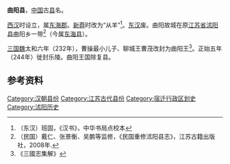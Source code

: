 '''曲阳县'''，[[中国|中国]]古[[县|县]]名。

[[西汉|西汉]]时设立，属[[东海郡|东海郡]]。[[新莽|新莽]]时改为“从羊”<ref>（东汉）班固，《汉书》，中华书局点校本</ref>。[[东汉|东汉]]废。曲阳故城在原[[江苏省|江苏省]][[沭阳县|沭阳县]]曲阳乡一带<ref>（民国）戴仁、张景衡、吴鹏等监修，《民国重修沭阳县志》，江苏古籍出版社，2008年.</ref>（今属[[东海县|东海县]]）。

[[三国魏|三国魏]]太和六年（232年），曹操最小儿子、聊城王曹茂改封为曲阳王<ref>《三國志集解》</ref>。正始五年（244年）徙封乐陵。曲阳王国除复县。

==参考资料==
{{reflist}}

{{汉朝行政区划小作品}}
[[Category:汉朝县份|Category:汉朝县份]]
[[Category:江苏古代县份|Category:江苏古代县份]]
[[Category:宿迁行政区划史|Category:宿迁行政区划史]]
[[Category:沭阳历史|Category:沭阳历史]]